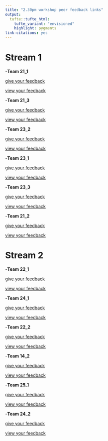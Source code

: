 ```yaml
---
title: "2.30pm workshop peer feedback links"
output: 
  tufte::tufte_html:
    tufte_variant: "envisioned"
    highlight: pygments
link-citations: yes
---
```



# Stream 1

-**Team 21_1** 

[give your feedback](https://forms.office.com/Pages/ResponsePage.aspx?id=sAafLmkWiUWHiRCgaTTcYT7yhhE7QdZBvwpx4akWXEJUQ1Q5SlA3MUNFRDlZNTlMTUsxNVVGV1RIMi4u)

[view your feedback](https://forms.office.com/Pages/AnalysisPage.aspx?AnalyzerToken=1X9SFiDjrcLNPKE0zL0QdHMNZ2U43Auj&id=sAafLmkWiUWHiRCgaTTcYT7yhhE7QdZBvwpx4akWXEJUQ1Q5SlA3MUNFRDlZNTlMTUsxNVVGV1RIMi4u)

-**Team 21_3**

[give your feedback](https://forms.office.com/Pages/ResponsePage.aspx?id=sAafLmkWiUWHiRCgaTTcYT7yhhE7QdZBvwpx4akWXEJUREFQS1RWRkpUTjNFVkM2RldNVEg4WUNXVy4u)

[view your feedback](https://forms.office.com/Pages/AnalysisPage.aspx?AnalyzerToken=1W7UT5ue3hwov3bdgdugE7PBrvqR10cX&id=sAafLmkWiUWHiRCgaTTcYT7yhhE7QdZBvwpx4akWXEJUREFQS1RWRkpUTjNFVkM2RldNVEg4WUNXVy4u)

-**Team 23_2**

[give your feedback](https://forms.office.com/Pages/ResponsePage.aspx?id=sAafLmkWiUWHiRCgaTTcYT7yhhE7QdZBvwpx4akWXEJUMThOWUNQUUJKSFlKUVE0V0hFVTlIQ1BCMC4u)

[view your feedback](https://forms.office.com/Pages/AnalysisPage.aspx?AnalyzerToken=YuCZgPsPKbk1c6iqucDE3OS8Qe08actv&id=sAafLmkWiUWHiRCgaTTcYT7yhhE7QdZBvwpx4akWXEJUMThOWUNQUUJKSFlKUVE0V0hFVTlIQ1BCMC4u)

-**Team 23_1**

[give your feedback](https://forms.office.com/Pages/ResponsePage.aspx?id=sAafLmkWiUWHiRCgaTTcYT7yhhE7QdZBvwpx4akWXEJUN1NGVkVFOUJVODNNN1ZUTURFWkswSUlBSC4u)

[view your feedback](https://forms.office.com/Pages/AnalysisPage.aspx?AnalyzerToken=mfRsnboaM3Q4yZopC9IQYKSvaZAfy8be&id=sAafLmkWiUWHiRCgaTTcYT7yhhE7QdZBvwpx4akWXEJUN1NGVkVFOUJVODNNN1ZUTURFWkswSUlBSC4u)


-**Team 23_3**

[give your feedback](https://forms.office.com/Pages/ResponsePage.aspx?id=sAafLmkWiUWHiRCgaTTcYT7yhhE7QdZBvwpx4akWXEJUMVU2VFcwMDlJUUgwWTFIWkdNODVRV01GVC4u)

[view your feedback](https://forms.office.com/Pages/AnalysisPage.aspx?AnalyzerToken=V7u0A2OXdTspbZZoS8sfUXGukKi4pQPV&id=sAafLmkWiUWHiRCgaTTcYT7yhhE7QdZBvwpx4akWXEJUMVU2VFcwMDlJUUgwWTFIWkdNODVRV01GVC4u)

-**Team 21_2**

[give your feedback](https://forms.office.com/Pages/ResponsePage.aspx?id=sAafLmkWiUWHiRCgaTTcYT7yhhE7QdZBvwpx4akWXEJUME9IMFlVMTdXRUtFWTc2RFNCRDcxSjVETC4u)

[view your feedback](https://forms.office.com/Pages/AnalysisPage.aspx?AnalyzerToken=DOCeKCVLeERLMrYpO0DHgGOBzbOdlGo5&id=sAafLmkWiUWHiRCgaTTcYT7yhhE7QdZBvwpx4akWXEJUME9IMFlVMTdXRUtFWTc2RFNCRDcxSjVETC4u)


# Stream 2
-**Team 22_1**

[give your feedback](https://forms.office.com/Pages/ResponsePage.aspx?id=sAafLmkWiUWHiRCgaTTcYT7yhhE7QdZBvwpx4akWXEJUMkdCQlRLNzhEVVAzUjIzREE3VTVWQlQ1NS4u)

[view your feedback](https://forms.office.com/Pages/AnalysisPage.aspx?AnalyzerToken=kyetZ5ITvLQU5ZeAKRCPphy6G6mWCuyB&id=sAafLmkWiUWHiRCgaTTcYT7yhhE7QdZBvwpx4akWXEJUMkdCQlRLNzhEVVAzUjIzREE3VTVWQlQ1NS4u)

-**Team 24_1**

[give your feedback](https://forms.office.com/Pages/ResponsePage.aspx?id=sAafLmkWiUWHiRCgaTTcYT7yhhE7QdZBvwpx4akWXEJUOTBDV1BWSVFRMkZBWTlQUVBDQUxFRkIzOS4u)

[view your feedback](https://forms.office.com/Pages/AnalysisPage.aspx?AnalyzerToken=5lgiSD5eQhCI11WQDyawjm2v6Cb0T9L8&id=sAafLmkWiUWHiRCgaTTcYT7yhhE7QdZBvwpx4akWXEJUOTBDV1BWSVFRMkZBWTlQUVBDQUxFRkIzOS4u)

-**Team 22_2**

[give your feedback](https://forms.office.com/Pages/ResponsePage.aspx?id=sAafLmkWiUWHiRCgaTTcYT7yhhE7QdZBvwpx4akWXEJUQ0NMSzdBM1dLQUxOMTk2VlZZSlAzRkRGNS4u)

[view your feedback](https://forms.office.com/Pages/AnalysisPage.aspx?AnalyzerToken=T7mzCrhtDJCNAPHvaSrpk4AbUPIqFdAg&id=sAafLmkWiUWHiRCgaTTcYT7yhhE7QdZBvwpx4akWXEJUQ0NMSzdBM1dLQUxOMTk2VlZZSlAzRkRGNS4u)

-**Team 14_2**

[give your feedback](https://forms.office.com/Pages/ResponsePage.aspx?id=sAafLmkWiUWHiRCgaTTcYT7yhhE7QdZBvwpx4akWXEJUOU8yV0lGUjlTNjJaS1g0OUY2UjVCME5FWi4u)

[view your feedback](https://forms.office.com/Pages/AnalysisPage.aspx?AnalyzerToken=Z32YqpExOCVfdfWEPKbUUeNwzYkdqwK9&id=sAafLmkWiUWHiRCgaTTcYT7yhhE7QdZBvwpx4akWXEJUOU8yV0lGUjlTNjJaS1g0OUY2UjVCME5FWi4u)

-**Team 25_1**

[give your feedback](https://forms.office.com/Pages/ResponsePage.aspx?id=sAafLmkWiUWHiRCgaTTcYT7yhhE7QdZBvwpx4akWXEJUQkRVMkpFQ1lLTlNUMFdBMVpWNERSRTlVSy4u)

[view your feedback](https://forms.office.com/Pages/AnalysisPage.aspx?AnalyzerToken=7HhLQlPWWxRtYpN60KD2EB5nOblgwK3j&id=sAafLmkWiUWHiRCgaTTcYT7yhhE7QdZBvwpx4akWXEJUQkRVMkpFQ1lLTlNUMFdBMVpWNERSRTlVSy4u)

-**Team 24_2**
 
[give your feedback](https://forms.office.com/Pages/ResponsePage.aspx?id=sAafLmkWiUWHiRCgaTTcYT7yhhE7QdZBvwpx4akWXEJUQlJNT0RWT09XTkMyWFdQT0FTWTVFSk5HWS4u)

[view your feedback](https://forms.office.com/Pages/AnalysisPage.aspx?AnalyzerToken=RJTQ9ArjRIvJWkmklLYY3UPdXFJraejE&id=sAafLmkWiUWHiRCgaTTcYT7yhhE7QdZBvwpx4akWXEJUQlJNT0RWT09XTkMyWFdQT0FTWTVFSk5HWS4u)